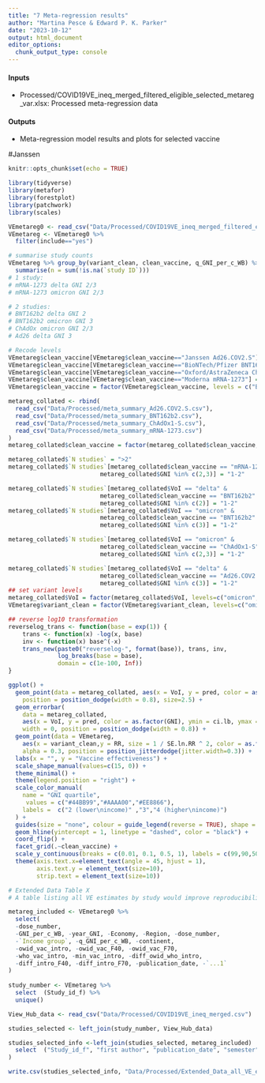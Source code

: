 ```yaml
---
title: "7 Meta-regression results"
author: "Martina Pesce & Edward P. K. Parker"
date: "2023-10-12"
output: html_document
editor_options: 
  chunk_output_type: console
---
```


#### Inputs
- Processed/COVID19VE_ineq_merged_filtered_eligible_selected_metareg_var.xlsx: Processed meta-regression data

#### Outputs
- Meta-regression model results and plots for selected vaccine


#Janssen

```r
knitr::opts_chunk$set(echo = TRUE)
```



```r
library(tidyverse)
library(metafor)
library(forestplot)
library(patchwork)
library(scales)

VEmetareg0 <- read_csv("Data/Processed/COVID19VE_ineq_merged_filtered_eligible_selected_metareg_var.csv")
VEmetareg <- VEmetareg0 %>% 
  filter(include=="yes")

# summarise study counts
VEmetareg %>% group_by(variant_clean, clean_vaccine, q_GNI_per_c_WB) %>%
  summarise(n = sum(!is.na(`study ID`)))
# 1 study:
# mRNA-1273 delta GNI 2/3
# mRNA-1273 omicron GNI 2/3

# 2 studies:
# BNT162b2 delta GNI 2
# BNT162b2 omicron GNI 3
# ChAdOx omicron GNI 2/3
# Ad26 delta GNI 3

# Recode levels
VEmetareg$clean_vaccine[VEmetareg$clean_vaccine=="Janssen Ad26.COV2.S"] = "Ad26.COV2.S"
VEmetareg$clean_vaccine[VEmetareg$clean_vaccine=="BioNTech/Pfizer BNT162b2"] = "BNT162b2"
VEmetareg$clean_vaccine[VEmetareg$clean_vaccine=="Oxford/AstraZeneca ChAdOx1-S"] = "ChAdOx1-S"
VEmetareg$clean_vaccine[VEmetareg$clean_vaccine=="Moderna mRNA-1273"] = "mRNA-1273"
VEmetareg$clean_vaccine = factor(VEmetareg$clean_vaccine, levels = c("BNT162b2", "ChAdOx1-S", "mRNA-1273", "Ad26.COV2.S"))

metareg_collated <- rbind(
  read_csv("Data/Processed/meta_summary_Ad26.COV2.S.csv"),
  read_csv("Data/Processed/meta_summary_BNT162b2.csv"),
  read_csv("Data/Processed/meta_summary_ChAdOx1-S.csv"),
  read_csv("Data/Processed/meta_summary_mRNA-1273.csv")
) 
metareg_collated$clean_vaccine = factor(metareg_collated$clean_vaccine, levels = c("BNT162b2", "ChAdOx1-S", "mRNA-1273", "Ad26.COV2.S"))

metareg_collated$`N studies` = ">2"
metareg_collated$`N studies`[metareg_collated$clean_vaccine == "mRNA-1273" & 
                          metareg_collated$GNI %in% c(2,3)] = "1-2"

metareg_collated$`N studies`[metareg_collated$VoI == "delta" & 
                          metareg_collated$clean_vaccine == "BNT162b2" & 
                          metareg_collated$GNI %in% c(2)] = "1-2"
metareg_collated$`N studies`[metareg_collated$VoI == "omicron" & 
                          metareg_collated$clean_vaccine == "BNT162b2" & 
                          metareg_collated$GNI %in% c(3)] = "1-2"

metareg_collated$`N studies`[metareg_collated$VoI == "omicron" & 
                          metareg_collated$clean_vaccine == "ChAdOx1-S" & 
                          metareg_collated$GNI %in% c(2,3)] = "1-2"

metareg_collated$`N studies`[metareg_collated$VoI == "delta" & 
                          metareg_collated$clean_vaccine == "Ad26.COV2.S" & 
                          metareg_collated$GNI %in% c(3)] = "1-2"
## set variant levels
metareg_collated$VoI = factor(metareg_collated$VoI, levels=c("omicron", "delta"))
VEmetareg$variant_clean = factor(VEmetareg$variant_clean, levels=c("omicron", "delta"))

## reverse log10 transformation
reverselog_trans <- function(base = exp(1)) {
    trans <- function(x) -log(x, base)
    inv <- function(x) base^(-x)
    trans_new(paste0("reverselog-", format(base)), trans, inv, 
              log_breaks(base = base), 
              domain = c(1e-100, Inf))
}

ggplot() +
  geom_point(data = metareg_collated, aes(x = VoI, y = pred, color = as.factor(GNI), shape = `N studies`),
    position = position_dodge(width = 0.8), size=2.5) +
  geom_errorbar(
    data = metareg_collated,
    aes(x = VoI, y = pred, color = as.factor(GNI), ymin = ci.lb, ymax = ci.ub),
    width = 0, position = position_dodge(width = 0.8)) +
  geom_point(data = VEmetareg,
    aes(x = variant_clean,y = RR, size = 1 / SE.ln.RR ^ 2, color = as.factor(q_GNI_per_c_WB)),
    alpha = 0.3, position = position_jitterdodge(jitter.width=0.3)) +
  labs(x = "", y = "Vaccine effectiveness") +
  scale_shape_manual(values=c(15, 0)) +
  theme_minimal() +
  theme(legend.position = "right") +
  scale_color_manual(
    name = "GNI quartile", 
     values = c("#44BB99","#AAAA00","#EE8866"),
    labels =  c("2 (lower\nincome)" ,"3","4 (higher\nincome)")
  ) +
  guides(size = "none", colour = guide_legend(reverse = TRUE), shape = guide_legend(reverse = TRUE), ) + 
  geom_hline(yintercept = 1, linetype = "dashed", color = "black") +
  coord_flip() +
  facet_grid(.~clean_vaccine) +
  scale_y_continuous(breaks = c(0.01, 0.1, 0.5, 1), labels = c(99,90,50,0), trans = reverselog_trans(10)) +
  theme(axis.text.x=element_text(angle = 45, hjust = 1), 
        axis.text.y = element_text(size=10),
        strip.text = element_text(size=10))
```




```r
# Extended Data Table X
# A table listing all VE estimates by study would improve reproducibility and indicate which estimates were used or excluded.

metareg_included <- VEmetareg0 %>% 
  select(
  -dose_number, 
  -GNI_per_c_WB, -year_GNI, -Economy, -Region, -dose_number,
  -`Income group`, -q_GNI_per_c_WB, -continent, 
  -owid_vac_intro, -owid_vac_F40, -owid_vac_F70, 
  -who_vac_intro, -min_vac_intro, -diff_owid_who_intro, 
  -diff_intro_F40, -diff_intro_F70, -publication_date, -`...1`
)
  
study_number <- VEmetareg %>% 
  select  (Study_id_f) %>% 
  unique()

View_Hub_data <- read_csv("Data/Processed/COVID19VE_ineq_merged.csv") 

studies_selected <- left_join(study_number, View_Hub_data)

studies_selected_info <-left_join(studies_selected, metareg_included)  %>% 
  select  ("Study_id_f", "first author", "publication_date", "semester", "study design", "population_category", "historyofCOVID", "country_clean", "Country.Code", "continent", "Income group", "GNI_per_c_WB", "year_GNI", "variant_clean", "clean_vaccine", "vac_type", "dose_number", "timing_of_dose_days","outcome_final", "min_period_days", "max_period_days","min_vac_intro", "owid_vac_F40", "owid_vac_F70", "VE", "LCL", "UCL", "include", "justification", sensitivity:SE.ln.RR
)

write.csv(studies_selected_info, "Data/Processed/Extended_Data_all_VE_estimates.csv")

```




